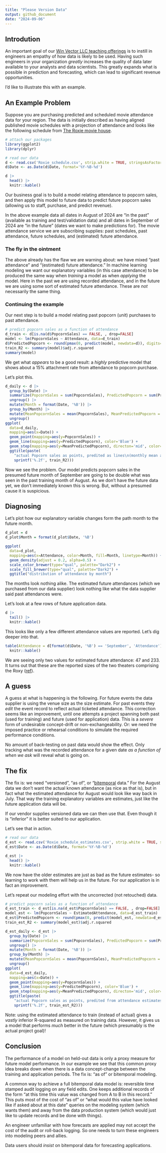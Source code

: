 ```yaml
---
title: "Please Version Data"
output: github_document
date: "2024-09-06"
---
```


## Introdution

An important goal of our [Win Vector LLC teaching offerings](https://win-vector.com/training-overview/) is to instill in engineers an empathy of how data is likely to be used. Having such engineers in your organization *greatly* increases the quality of data later available to your analysts and data scientists. This greatly expands what is possible in prediction and forecasting, which can lead to significant revenue opportunities.

I'd like to illustrate this with an example.

## An Example Problem

Suppose you are purchasing predicted and scheduled movie attendance data for your region. The data is initially described as having aligned published movie schedules with a projection of attendance and looks like the following schedule from [The Roxie movie house](https://roxie.com/calendar/).

```r
# attach our packages
library(ggplot2)
library(dplyr)
```

```r
# read our data
d <- read.csv('Roxie_schedule.csv', strip.white = TRUE, stringsAsFactors = FALSE)
d$Date <- as.Date(d$Date, format='%Y-%B-%d')

d |>
  head() |>
  knitr::kable()
```

Our business goal is to build a model relating attendance to popcorn sales, and then apply this model to future data to predict future popcorn sales (allowing us to staff, purchase, and predict revenue).

In the above example data all dates in August of 2024 are "in the past" (available as training and test/validation data) and all dates in September of 2024 are "in the future" (dates we want to make predictions for). The movie attendance service we are subscribing supplies: past schedules, past attendance, future schedules, and (estimated) future attendance.

### The fly in the ointment

The above already has the flaw we are warning about: we have mixed "past attendance" and "(estimated) future attendance." In machine learning modeling we want our explanatory variables (in this case attendance) to be produced the same way when *training* a model as when *applying* the model. Here in the past we are using recorded attendance, and in the future we are using some sort of estimated future attendance. These are *not* necessarily the same thing.

### Continuing the example

Our next step is to build a model relating past popcorn (unit) purchases to past attendance.


```r
# predict popcorn sales as a function of attendance
d_train <- d[is.na(d$PopcornSales) == FALSE, , drop=FALSE]
model <- lm(PopcornSales ~ Attendance, data=d_train)
d$PredictedPopcorn <- round(pmax(0, predict(model, newdata=d)), digits=1)
train_R2 <- summary(model)$adj.r.squared
summary(model)
```

We get what *appears* to be a good result: a *highly* predictive model that shows about a 15% attachment rate from attendance to popcorn purchase.

Let's plot this.

```r
d_daily <- d |> 
  group_by(Date) |>
  summarize(PopcornSales = sum(PopcornSales), PredictedPopcorn = sum(PredictedPopcorn)) |>
  ungroup() |>
  mutate(Month = format(Date, '%B')) |>
  group_by(Month) |>
  mutate(MeanPopcornSales = mean(PopcornSales), MeanPredictedPopcorn = mean(PredictedPopcorn)) |>
  ungroup()
ggplot(
  data=d_daily,
  mapping=aes(x=Date)) +
  geom_point(mapping=aes(y=PopcornSales)) +
  geom_line(mapping=aes(y=PredictedPopcorn), color='Blue') +
  geom_step(mapping=aes(y=MeanPredictedPopcorn), directon='mid', color='Blue', alpha=0.5, linetype=2) +
  ggtitle(paste(
    "actual Popcorn sales as points, predited as lines\n(monthly mean as dashed step), train R2: ", 
    sprintf('%.2f', train_R2)))
```

Now we see the problem. Our model predicts popcorn sales in the presumed future month of September are going to be double what was seen in the past training month of August. As we don't have the future data yet, we don't immediately known this is wrong. But, without a presumed cause it is suspicious.

## Diagnosing

Let's plot how our explanatory variable changes form the path month to the future month.


```r
d_plot = d
d_plot$Month = format(d_plot$Date, '%B')

ggplot(
  data=d_plot,
  mapping=aes(x=Attendance, color=Month, fill=Month, linetype=Month)) +
  geom_density(adjust = 0.2, alpha=0.5) +
  scale_color_brewer(type="qual", palette="Dark2") + 
  scale_fill_brewer(type="qual", palette="Dark2") +
  ggtitle("distribution of attendance by month")
```

The months look nothing alike. The estimated future attendances (which we purchased from our data supplier) look nothing like what the data supplier said past attendances were.

Let's look at a few rows of future application data.

```r
d |>
  tail() |>
  knitr::kable()
```

This looks like only a few different attendance values are reported. Let's dig deeper into that.

```r
table(Attendance = d[format(d$Date, '%B') == 'September', 'Attendance']) |>
  knitr::kable()
```

We are seeing only two values for estimated future attendance: 47 and 233. It turns out that these are the reported sizes of the two theaters comprising the Roxy ([ref](https://roxie.com/rent-the-roxie/)).

## A guess

A guess at what is happening is the following. For future events the data supplier is using the venue size as the size estimate. For past events they *edit* the event record to reflect actual ticketed attendance. This correction seems like an improvement, until one attempts a project spanning both past (used for training) and future (used for application) data. This is a *severe* form of undesirable concept-drift or non-exchangeability. Or: we need the imposed practice or rehearsal conditions to simulate the required performance conditions.

No amount of back-testing on past data would show the effect. Only tracking what was the recorded attendance for a given date *as a function of when we ask* will reveal what is going on.

## The fix

The fix is: we need "versioned", "as of", or "[bitemporal](https://en.wikipedia.org/wiki/Bitemporal_modeling) data." For the August data we don't want the actual known attendance (as nice as that is), but in fact what the estimated attendance for August would look like way back in July. That way the training explanatory variables are estimates, just like the future application data will be.

If our vendor supplies versioned data we can then use that. Even though it is "inferior" it is better suited to our application.

Let's see that in action.

```r
# read our data
d_est <- read.csv('Roxie_schedule_estimates.csv', strip.white = TRUE, stringsAsFactors = FALSE)
d_est$Date <- as.Date(d$Date, format='%Y-%B-%d')

d_est |>
  head() |>
  knitr::kable()
```

We now have the older estimates are just as bad as the future estimates- so learning to work with them will help us in the future. For our application is in fact an improvement.

Let's repeat our modeling effort with the uncorrected (not retouched) data.


```r
# predict popcorn sales as a function of attendance
d_est_train <- d_est[is.na(d_est$PopcornSales) == FALSE, , drop=FALSE]
model_est <- lm(PopcornSales ~ EstimatedAttendance, data=d_est_train)
d_est$PredictedPopcorn <- round(pmax(0, predict(model_est, newdata=d_est)), digits=1)
train_est_R2 <- summary(model_est)$adj.r.squared
```

```r
d_est_daily <- d_est |> 
  group_by(Date) |>
  summarize(PopcornSales = sum(PopcornSales), PredictedPopcorn = sum(PredictedPopcorn)) |>
  ungroup() |>
  mutate(Month = format(Date, '%B')) |>
  group_by(Month) |>
  mutate(MeanPopcornSales = mean(PopcornSales), MeanPredictedPopcorn = mean(PredictedPopcorn)) |>
  ungroup()
ggplot(
  data=d_est_daily,
  mapping=aes(x=Date)) +
  geom_point(mapping=aes(y=PopcornSales)) +
  geom_line(mapping=aes(y=PredictedPopcorn), color='Blue') +
  geom_step(mapping=aes(y=MeanPredictedPopcorn), directon='mid', color='Blue', alpha=0.5, linetype=2) +
  ggtitle(paste(
    "actual Popcorn sales as points, predited from attendance estimates as lines\n(monthly mean as dashed step), train R2: ", 
    sprintf('%.2f', train_est_R2)))
```

Note: using the estimated attendance to train (instead of actual) gives a *vastly* inferior R-squared as measured on training data. However, it gives us a model that performs *much* better in the future (which presumably is the actual project goal)!

## Conclusion

The performance of a model on held-out data is only a proxy measure for future model performance. In our example we see that this common proxy idea breaks down when there is a data concept-change between the training and application periods. The fix is: "as of" or bitemporal modeling.

A common way to achieve a full bitemporal data model is: reversible time stamped audit logging on any field edits. One keeps additional records of the form "at this time this value was changed from A to B in this record." This puts most of the cost of "as of" or "what would this value have looked like if asked about at this date" queries on the modeling system (which wants them) and away from the data production system (which would just like to update records and be done with things).

An engineer unfamiliar with how forecasts are applied may not accept the cost of the audit or roll-back logging. So one needs to turn these engineers into modeling peers and allies.

Data users should *insist* on bitemporal data for forecasting applications.


